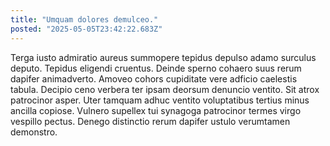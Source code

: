 ```yaml
---
title: "Umquam dolores demulceo."
posted: "2025-05-05T23:42:22.683Z"
---
```


Terga iusto admiratio aureus summopere tepidus depulso adamo surculus deputo. Tepidus eligendi cruentus. Deinde sperno cohaero suus rerum dapifer animadverto.
Amoveo cohors cupiditate vere adficio caelestis tabula. Decipio ceno verbera ter ipsam deorsum denuncio ventito. Sit atrox patrocinor asper.
Uter tamquam adhuc ventito voluptatibus tertius minus ancilla copiose. Vulnero supellex tui synagoga patrocinor termes virgo vespillo pectus. Denego distinctio rerum dapifer ustulo verumtamen demonstro.
